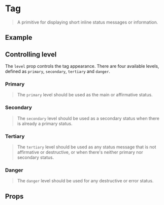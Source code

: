 
<Meta of={TagStories} />

# Tag

> A primitive for displaying short inline status messages or information.

## Example

<Source dark />

## Controlling level

The `level` prop controls the tag appearance. There are four available levels, defined as `primary`, `secondary`,
`tertiary` and `danger`.

### Primary

> The `primary` level should be used as the main or affirmative status.

<Canvas>
    <Story of={TagStories.Primary} />
</Canvas>

### Secondary

> The `secondary` level should be used as a secondary status when there is already a primary status.

<Canvas>
    <Story of={TagStories.Secondary} />
</Canvas>

### Tertiary

> The `tertiary` level should be used as any status message that is not affirmative or destructive, or when there's neither primary nor secondary status.

<Canvas>
    <Story of={TagStories.Tertiary} />
</Canvas>

### Danger

> The `danger` level should be used for any destructive or error status.

<Canvas>
    <Story of={TagStories.Danger} />
</Canvas>

## Props

<ArgsTable />
